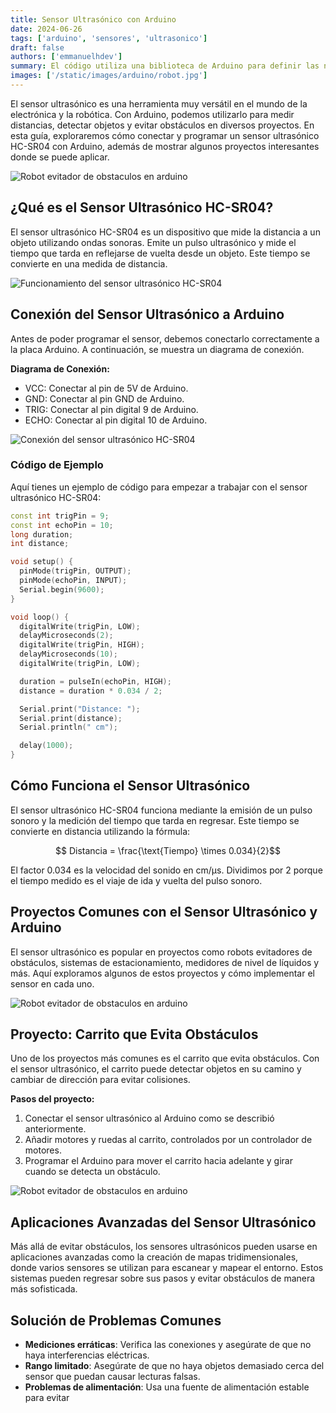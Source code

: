 ```yaml
---
title: Sensor Ultrasónico con Arduino
date: 2024-06-26
tags: ['arduino', 'sensores', 'ultrasonico']
draft: false
authors: ['emmanuelhdev']
summary: El código utiliza una biblioteca de Arduino para definir las notas musicales y sus duraciones
images: ['/static/images/arduino/robot.jpg']
---
```


El sensor ultrasónico es una herramienta muy versátil en el mundo de la electrónica y la robótica. Con Arduino, podemos utilizarlo para medir distancias, detectar objetos y evitar obstáculos en diversos proyectos. En esta guía, exploraremos cómo conectar y programar un sensor ultrasónico HC-SR04 con Arduino, además de mostrar algunos proyectos interesantes donde se puede aplicar.

![Robot evitador de obstaculos en arduino](/static/images/arduino/robot.jpg)

## ¿Qué es el Sensor Ultrasónico HC-SR04?

El sensor ultrasónico HC-SR04 es un dispositivo que mide la distancia a un objeto utilizando ondas sonoras. Emite un pulso ultrasónico y mide el tiempo que tarda en reflejarse de vuelta desde un objeto. Este tiempo se convierte en una medida de distancia.

![Funcionamiento del sensor ultrasónico HC-SR04](/static/images/arduino/hcsr04.webp)


## Conexión del Sensor Ultrasónico a Arduino

Antes de poder programar el sensor, debemos conectarlo correctamente a la placa Arduino. A continuación, se muestra un diagrama de conexión.

**Diagrama de Conexión:**

- VCC: Conectar al pin de 5V de Arduino.
- GND: Conectar al pin GND de Arduino.
- TRIG: Conectar al pin digital 9 de Arduino.
- ECHO: Conectar al pin digital 10 de Arduino.

![Conexión del sensor ultrasónico HC-SR04](/static/images/arduino/hcsr04_diagram.webp)

### Código de Ejemplo

Aquí tienes un ejemplo de código para empezar a trabajar con el sensor ultrasónico HC-SR04:

```cpp
const int trigPin = 9;
const int echoPin = 10;
long duration;
int distance;

void setup() {
  pinMode(trigPin, OUTPUT);
  pinMode(echoPin, INPUT);
  Serial.begin(9600);
}

void loop() {
  digitalWrite(trigPin, LOW);
  delayMicroseconds(2);
  digitalWrite(trigPin, HIGH);
  delayMicroseconds(10);
  digitalWrite(trigPin, LOW);

  duration = pulseIn(echoPin, HIGH);
  distance = duration * 0.034 / 2;

  Serial.print("Distance: ");
  Serial.print(distance);
  Serial.println(" cm");

  delay(1000);
}
```

## Cómo Funciona el Sensor Ultrasónico

El sensor ultrasónico HC-SR04 funciona mediante la emisión de un pulso sonoro y la medición del tiempo que tarda en regresar. Este tiempo se convierte en distancia utilizando la fórmula:

$$ Distancia = \frac{\text{Tiempo} \times 0.034}{2}$$

El factor 0.034 es la velocidad del sonido en cm/µs. Dividimos por 2 porque el tiempo medido es el viaje de ida y vuelta del pulso sonoro.

## Proyectos Comunes con el Sensor Ultrasónico y Arduino

El sensor ultrasónico es popular en proyectos como robots evitadores de obstáculos, sistemas de estacionamiento, medidores de nivel de líquidos y más. Aquí exploramos algunos de estos proyectos y cómo implementar el sensor en cada uno.

![Robot evitador de obstaculos en arduino](/static/images/arduino/robot.jpg)

## Proyecto: Carrito que Evita Obstáculos

Uno de los proyectos más comunes es el carrito que evita obstáculos. Con el sensor ultrasónico, el carrito puede detectar objetos en su camino y cambiar de dirección para evitar colisiones.

**Pasos del proyecto:**

1. Conectar el sensor ultrasónico al Arduino como se describió anteriormente.
2. Añadir motores y ruedas al carrito, controlados por un controlador de motores.
3. Programar el Arduino para mover el carrito hacia adelante y girar cuando se detecta un obstáculo.

![Robot evitador de obstaculos en arduino](/static/images/arduino/robot.jpg)

## Aplicaciones Avanzadas del Sensor Ultrasónico

Más allá de evitar obstáculos, los sensores ultrasónicos pueden usarse en aplicaciones avanzadas como la creación de mapas tridimensionales, donde varios sensores se utilizan para escanear y mapear el entorno. Estos sistemas pueden regresar sobre sus pasos y evitar obstáculos de manera más sofisticada.

## Solución de Problemas Comunes

- **Mediciones erráticas**: Verifica las conexiones y asegúrate de que no haya interferencias eléctricas.
- **Rango limitado**: Asegúrate de que no haya objetos demasiado cerca del sensor que puedan causar lecturas falsas.
- **Problemas de alimentación**: Usa una fuente de alimentación estable para evitar
